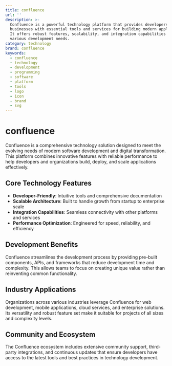 ```yaml
---
title: confluence
url: ''
description: >-
  Confluence is a powerful technology platform that provides developers and
  businesses with essential tools and services for building modern applications.
  It offers robust features, scalability, and integration capabilities for
  various development needs.
category: technology
brand: confluence
keywords:
  - confluence
  - technology
  - development
  - programming
  - software
  - platform
  - tools
  - logo
  - icon
  - brand
  - svg
---
```


# confluence

Confluence is a comprehensive technology solution designed to meet the evolving needs of modern software development and digital transformation. This platform combines innovative features with reliable performance to help developers and organizations build, deploy, and scale applications effectively.

## Core Technology Features

- **Developer-Friendly**: Intuitive tools and comprehensive documentation
- **Scalable Architecture**: Built to handle growth from startup to enterprise scale
- **Integration Capabilities**: Seamless connectivity with other platforms and services
- **Performance Optimization**: Engineered for speed, reliability, and efficiency

## Development Benefits

Confluence streamlines the development process by providing pre-built components, APIs, and frameworks that reduce development time and complexity. This allows teams to focus on creating unique value rather than reinventing common functionality.

## Industry Applications

Organizations across various industries leverage Confluence for web development, mobile applications, cloud services, and enterprise solutions. Its versatility and robust feature set make it suitable for projects of all sizes and complexity levels.

## Community and Ecosystem

The Confluence ecosystem includes extensive community support, third-party integrations, and continuous updates that ensure developers have access to the latest tools and best practices in technology development.
